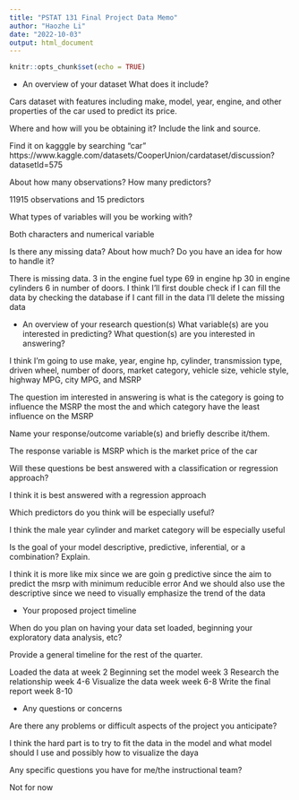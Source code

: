 ```yaml
---
title: "PSTAT 131 Final Project Data Memo"
author: "Haozhe Li"
date: "2022-10-03"
output: html_document
---
```


```r
knitr::opts_chunk$set(echo = TRUE)
```

- An overview of your dataset
What does it include?

Cars dataset with features including make, model, year, engine, and other properties of the car used to predict its price.

Where and how will you be obtaining it? Include the link and source.

Find it on kagggle by searching "car"
https://www.kaggle.com/datasets/CooperUnion/cardataset/discussion?datasetId=575

About how many observations? How many predictors?

11915 observations and 15 predictors

What types of variables will you be working with?

Both characters and numerical variable

Is there any missing data? About how much? Do you have an idea for how to handle it?

There is missing data. 3 in the engine fuel type 69 in engine hp 30 in engine cylinders 6 in number of doors. I think I'll first double check if I can fill the data by checking the database if I cant fill in the data I'll delete the missing data

- An overview of your research question(s)
What variable(s) are you interested in predicting? What question(s) are you interested in answering?

I think I'm going to use make, year, engine hp, cylinder, transmission type, driven wheel, number of doors, market category, vehicle size, vehicle style, highway MPG, city MPG, and MSRP

The question im interested in answering is what is the category is going to influence the MSRP the most the and which category have the least influence on the MSRP

Name your response/outcome variable(s) and briefly describe it/them.

The response variable is MSRP which is the market price of the car

Will these questions be best answered with a classification or regression approach?

I think it is best answered with a regression approach

Which predictors do you think will be especially useful?

I think the male year cylinder and market category will be especially useful

Is the goal of your model descriptive, predictive, inferential, or a combination? Explain.

I think it is more like mix since we are goin g predictive since the aim to predict the msrp with minimum reducible error
And we should also use the descriptive since we need to visually emphasize the trend of the data

- Your proposed project timeline

When do you plan on having your data set loaded, beginning your exploratory data analysis, etc?

Provide a general timeline for the rest of the quarter.

Loaded the data at week 2
Beginning set the model week 3
Research the relationship week 4-6
Visualize the data week week 6-8
Write the final report week 8-10


- Any questions or concerns

Are there any problems or difficult aspects of the project you anticipate?

I think the hard part is to try to fit the data in the model and what model should I use and possibly how to visualize the daya

Any specific questions you have for me/the instructional team?

Not for now

